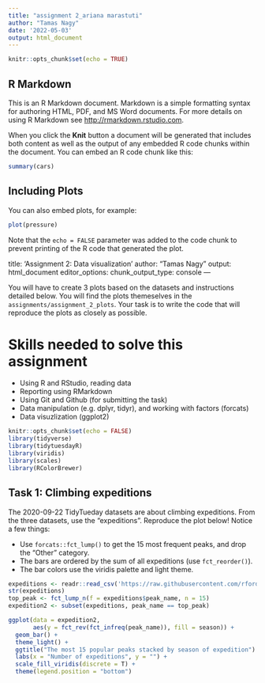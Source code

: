 ```yaml
---
title: "assignment 2_ariana marastuti"
author: "Tamas Nagy"
date: '2022-05-03'
output: html_document
---
```


```r
knitr::opts_chunk$set(echo = TRUE)
```

## R Markdown

This is an R Markdown document. Markdown is a simple formatting syntax for authoring HTML, PDF, and MS Word documents. For more details on using R Markdown see <http://rmarkdown.rstudio.com>.

When you click the **Knit** button a document will be generated that includes both content as well as the output of any embedded R code chunks within the document. You can embed an R code chunk like this:

```r
summary(cars)
```

## Including Plots

You can also embed plots, for example:

```r
plot(pressure)
```

Note that the `echo = FALSE` parameter was added to the code chunk to prevent printing of the R code that generated the plot.


title: 'Assignment 2: Data visualization'
author: "Tamas Nagy"
output: html_document
editor_options: 
  chunk_output_type: console
---

  You will have to create 3 plots based on the datasets and instructions detailed below. You will find the plots themeselves in the `assignments/assignment_2_plots`. Your task is to write the code that will reproduce the plots as closely as possible.

# Skills needed to solve this assignment

-   Using R and RStudio, reading data
-   Reporting using RMarkdown
-   Using Git and Github (for submitting the task)
-   Data manipulation (e.g. dplyr, tidyr), and working with factors (forcats)
-   Data visuzlization (ggplot2)

```r
knitr::opts_chunk$set(echo = FALSE)
library(tidyverse)
library(tidytuesdayR)
library(viridis)
library(scales)
library(RColorBrewer)
```

## Task 1: Climbing expeditions

The 2020-09-22 TidyTueday datasets are about climbing expeditions. From the three datasets, use the "expeditions". Reproduce the plot below! Notice a few things:

  -   Use `forcats::fct_lump()` to get the 15 most frequent peaks, and drop the "Other" category.
-   The bars are ordered by the sum of all expeditions (use `fct_reorder()`).
-   The bar colors use the viridis palette and light theme.

```r
expeditions <- readr::read_csv('https://raw.githubusercontent.com/rfordatascience/tidytuesday/master/data/2020/2020-09-22/expeditions.csv')
str(expeditions)
top_peak <- fct_lump_n(f = expeditions$peak_name, n = 15)
expedition2 <- subset(expeditions, peak_name == top_peak)

ggplot(data = expedition2, 
       aes(y = fct_rev(fct_infreq(peak_name)), fill = season)) + 
  geom_bar() + 
  theme_light() +
  ggtitle("The most 15 popular peaks stacked by season of expedition") +
  labs(x = "Number of expeditions", y = "") +
  scale_fill_viridis(discrete = T) +
  theme(legend.position = "bottom")
```


